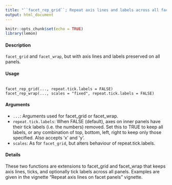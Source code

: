 ```yaml
---
title: "``facet_rep_grid``; Repeat axis lines and labels across all facet panels"
output: html_document
---
```


```r
knitr::opts_chunk$set(echo = TRUE)
library(lemon)
```

#### Description
``facet_grid`` and ``facet_wrap``, but with axis lines and labels preserved on all panels.

#### Usage
<pre><code>
facet_rep_grid(..., repeat.tick.labels = FALSE)
facet_rep_wrap(..., scales = "fixed", repeat.tick.labels = FALSE)
</code></pre>

#### Arguments
* ``...``: Arguments used for facet_grid or facet_wrap.
* ``repeat.tick.labels``: When FALSE (default), axes on inner panels have their tick labels (i.e. the numbers) removed. Set this to TRUE to keep all labels, or any combination of top, bottom, left, right to keep only those specified. Also accepts ’x’ and ’y’.
* ``scales``: As for ``facet_grid``, but alters behaviour of repeat.tick.labels.

#### Details
These two functions are extensions to facet_grid and facet_wrap that keeps axis lines, ticks, and
optionally tick labels across all panels.
Examples are given in the vignette "Repeat axis lines on facet panels" vignette.
